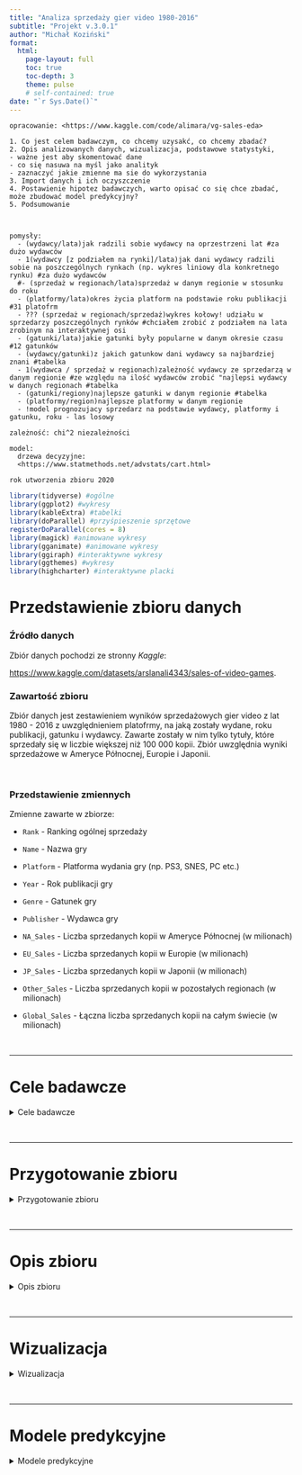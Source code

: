 ```yaml
---
title: "Analiza sprzedaży gier video 1980-2016"
subtitle: "Projekt v.3.0.1"
author: "Michał Koziński"
format: 
  html:
    page-layout: full
    toc: true
    toc-depth: 3
    theme: pulse
    # self-contained: true
date: "`r Sys.Date()`"
---
```


<style type="text/css">
.main-container {
  max-width: 2100px;
  margin-left: auto;
  margin-right: auto;
}
</style>

```notatki

opracowanie: <https://www.kaggle.com/code/alimara/vg-sales-eda>

1. Co jest celem badawczym, co chcemy uzysakć, co chcemy zbadać?
2. Opis analizowanych danych, wizualizacja, podstawowe statystyki,
- ważne jest aby skomentować dane
- co się nasuwa na myśl jako analityk
- zaznaczyć jakie zmienne ma sie do wykorzystania
3. Import danych i ich oczyszczenie
4. Postawienie hipotez badawczych, warto opisać co się chce zbadać, może zbudować model predykcyjny?
5. Podsumowanie



pomysły:
  - (wydawcy/lata)jak radzili sobie wydawcy na oprzestrzeni lat #za dużo wydawców
  - 1(wydawcy [z podziałem na rynki]/lata)jak dani wydawcy radzili sobie na poszczególnych rynkach (np. wykres liniowy dla konkretnego rynku) #za dużo wydawców
  #- (sprzedaż w regionach/lata)sprzedaż w danym regionie w stosunku do roku
  - (platformy/lata)okres życia platform na podstawie roku publikacji #31 platofrm
  - ??? (sprzedaż w regionach/sprzedaż)wykres kołowy! udziału w sprzedarzy poszczególnych rynków #chciałem zrobić z podziałem na lata zrobinym na interaktywnej osi
  - (gatunki/lata)jakie gatunki były popularne w danym okresie czasu #12 gatunków
  - (wydawcy/gatunki)z jakich gatunkow dani wydawcy sa najbardziej znani #tabelka
  - 1(wydawca / sprzedaż w regionach)zależność wydawcy ze sprzedarzą w danym regionie #ze względu na ilość wydawców zrobić "najlepsi wydawcy w danych regionach #tabelka
  - (gatunki/regiony)najlepsze gatunki w danym regionie #tabelka
  - (platformy/region)najlepsze platformy w danym regionie 
  - !model prognozujacy sprzedarz na podstawie wydawcy, platformy i gatunku, roku - las losowy

zależność: chi^2 niezależności

model:
  drzewa decyzyjne:
  <https://www.statmethods.net/advstats/cart.html>

rok utworzenia zbioru 2020

```

```r
library(tidyverse) #ogólne
library(ggplot2) #wykresy
library(kableExtra) #tabelki
library(doParallel) #przyśpieszenie sprzętowe
registerDoParallel(cores = 8)
library(magick) #animowane wykresy
library(gganimate) #animowane wykresy
library(ggiraph) #interaktywne wykresy
library(ggthemes) #wykresy
library(highcharter) #interaktywne placki
```

# Przedstawienie zbioru danych

### Źródło danych

Zbiór danych pochodzi ze stronny *Kaggle*:

<https://www.kaggle.com/datasets/arslanali4343/sales-of-video-games>.

### Zawartość zbioru

Zbiór danych jest zestawieniem wyników sprzedażowych gier video z lat 1980 - 2016 z uwzględnieniem platofrmy, na jaką zostały wydane, roku publikacji, gatunku i wydawcy. Zawarte zostały w nim tylko tytuły, które sprzedały się w liczbie większej niż 100 000 kopii. Zbiór uwzględnia wyniki sprzedażowe w Ameryce Północnej, Europie i Japonii.

<br/>

### Przedstawienie zmiennych

Zmienne zawarte w zbiorze:

-   `Rank` - Ranking ogólnej sprzedaży 

-   `Name` - Nazwa gry

-   `Platform` - Platforma wydania gry (np. PS3, SNES, PC etc.)

-   `Year` - Rok publikacji gry

-   `Genre` - Gatunek gry

-   `Publisher` - Wydawca gry

-   `NA_Sales` - Liczba sprzedanych kopii w Ameryce Północnej (w milionach)

-   `EU_Sales` - Liczba sprzedanych kopii w Europie (w milionach)

-   `JP_Sales` - Liczba sprzedanych kopii w Japonii (w milionach)

-   `Other_Sales` - Liczba sprzedanych kopii w pozostałych regionach (w milionach)

-   `Global_Sales` - Łączna liczba sprzedanych kopii na całym świecie  (w milionach)

<br/>

------------------------------------------------------------------------

# Cele badawcze

<details>

  <summary>Cele badawcze</summary>

Opis zbioru danych, przedstawienie korelacji między zawartymi w nim zmiennymi, budowa modelu predykcyjnego.

</details>

<br/>

___

# Przygotowanie zbioru

<details>

  <summary>Przygotowanie zbioru</summary>

<br/>

### Wczytanie danych

```r
game_sales <- read.csv("C:/Users/Michc/Dropbox/Uczelnia/Semestr 5/Projekt z analizy danych/Projekt/dane/video_games.csv",na.strings = "N/A") 
game_sales <- game_sales %>%
  `rownames<-`(NULL)
```

<br/>

### Czyszczenie danych


#### Zmiana typu danych z *char* na *factor*

```r
game_sales$Name <- as.factor(game_sales$Name)
game_sales$Platform <- as.factor(game_sales$Platform)
game_sales$Genre <- as.factor(game_sales$Genre)
game_sales$Publisher <- as.factor(game_sales$Publisher)
```


#### Zamiana roku produkcji z *char* na *numeric*

```r
game_sales$Year <- as.numeric(game_sales$Year)
```


<br/>

### Obsługa braków danych


#### Zmiana *"unknown"* na *NA*

```r
game_sales[which(game_sales$Publisher=="Unknown"),6] <- NA

```


#### Lokalizowanie braków

<!-- <span style='font-size:20px'>Zestawienie braków danych z podziałem na zmienne</span> -->

```r
#zestawienie braków danych z podziałem na kolumny
kbl(tibble(Rank=sum(is.na(game_sales$Rank)),
       Name=sum(is.na(game_sales$Name)),
       Platform=sum(is.na(game_sales$Platform)),
       Year=sum(is.na(game_sales$Year)),
       Genre=sum(is.na(game_sales$Genre)),
       Publisher=sum(is.na(game_sales$Publisher)),
       NA_Sales=sum(is.na(game_sales$NA_Sales)),
       EU_Sales=sum(is.na(game_sales$EU_Sales)),
       JP_Sales=sum(is.na(game_sales$JP_Sales)),
       Other_sales=sum(is.na(game_sales$Other_Sales)),
       Global_Sales=sum(is.na(game_sales$Global_Sales)),
       'Year & Publisher'=count(game_sales[which(is.na(game_sales$Year) & is.na(game_sales$Publisher)),])), table.attr = "style = \"color: black;\""
       ,caption = "<span style='font-size:30px'>Zestawienie braków danych z podziałem na zmienne</span>"
    ) %>%
  kable_styling("basic", full_width = T,position = "float_left") %>%
  column_spec(c(4,6), color = "#FF3030") %>%
  column_spec(12, color = "orange") %>%
  column_spec(c(1:3,5,7:11), color = "#1E90FF")
```
<br/>

$407$ obserwacji z brakami danych jest niewielką liczbą w skali $16\,598$ $(\sim2.45\%)$. Usunięcie tych obserwacji nie wpłynie w znaczący sposób na wartość naukową zbioru.

```r
missings <- game_sales[which(is.na(game_sales$Year) | is.na(game_sales$Publisher)),] %>%
  mutate(Rank = as.numeric(Rank))
#median(missings$Rank)
#mean(missings$Global_Sales)

#jakie statystyki mają wartości z brakami
tibble("Średnia z `Rank`"= mean(missings$Rank),"Mediana z `Global_Sales`"= median(missings$Global_Sales)) %>%
  kbl() %>%
  kable_styling()
```

```r
game_sales <- na.omit(game_sales)
```

```r
# pierwsze 12 tytułów alfabetycznie
head(levels(game_sales$Name), n = 12)

tidytext::unnest_tokens(data.frame(levels(game_sales$Name)))

count(tidytext::unnest_tokens(levels(game_sales$Name)))

levels(game_sales$Genre)
```

<br/>

### Obserwacje nietypowe

W zbiorze znalazły się obserwacje nietypowe

```r
data.frame(game_sales[which(game_sales$Year>2016),]) %>%
  `rownames<-`(NULL) %>%
  select(Rank,Name,Platform,Year,Genre,Publisher,Global_Sales) %>%
  kbl() %>%
  kable_styling()
```

<br/>

Są to $4$ obserwacje, których `rok wydania` jest późniejszy niż innych obserwacji ujętych w zbiorze, poza tym wykracza poza lata deklarowane w opisie zbioru na stronie źródłowej.

Ilość sprzedanych kopii wśród tych obserwacji jest niewielka, co potwierdza ich pozycja w rankingu, przez co zdecydowałem się na usunięcie tych obserwacji.

```r
game_sales <- game_sales[-which(game_sales$Year>2016),]
```

<br/>

W zbiorze znalazła się obserwacja, która w znacznym stopniu może zakłamywać statystki, a także utrudniać budowanie modeli predykcyjnych. Jest to obserwacja sklasyfikowana na pierwszej pozycji względem globalnej sprzedaży. 

```r
head(game_sales,n=1) %>%
  kbl() %>%
  kable_styling()
```

Jej wynik globalnej sprzedaży przewyższa ponad dwukrotnie wynik tytułu znajdującego się na drugiej pozycji, a wynika on z faktu, że gra była dołączana za darmo do każdej zakupionej konsoli *Nintendo Wii*. 

Ze względu na znaczący wpływ na otrzymywane wyniki, jaki miała owa obserwacja postanowiłem prowadzić dalsze działania bez uwzględniania powyższej obserwacji.

```r
game_sales <- game_sales[-1,]
```


```r
rownames(game_sales) <- 1:nrow(game_sales)
game_sales <- game_sales %>%
  mutate(Rank = rownames(game_sales))
```


</details>

<br/>

___

# Opis zbioru

<details>

  <summary>Opis zbioru</summary>

<br/>

### Podstawowe statystki opisowe 

<!-- min, średnia, kwantyle (w tym mediana), max, sd -->

<br/>

```r
#Min. 1st Qu.  Median    Mean 3rd Qu.    Max.    NA's
t <- data.frame(cbind(
  round(head(tibble(summary(game_sales$Year)),6),0),
  round(head(tibble(summary(game_sales$EU_Sales)),6),2),
  round(head(tibble(summary(game_sales$NA_Sales)),6),2),
  round(head(tibble(summary(game_sales$JP_Sales)),6),2),
  round(head(tibble(summary(game_sales$Other_Sales)),6),2),
  round(head(tibble(summary(game_sales$Global_Sales)),6),2)))

#t <- rbind(t,St.dev=apply(game_sales,2,sd))

colnames(t) <- c("Year","EU_Sales*","NA_Sales*","JP_Sales*","Other_Sales*","Global_Sales*")

row.names(t) <- c("Minimum","Q1","Mediana","Średnia","Q3","Maksimum")

kbl(t) %>%
  kable_styling(full_width = T) %>%
  add_footnote(label = "* liczba sztuk w milionach",notation = "none")

remove(t)
```


<br/>



<br/>

### Dane kategoryczne

Zbiór zawiera `r nlevels(game_sales$Name)` różnych tytułów gier, którym przyporządkowano `r nlevels(game_sales$Genre)` gatunków. Gry znadujące się w zbiorze zostały wydane przez `r nlevels(game_sales$Publisher)` wydawców, na `r nlevels(game_sales$Platform)` platform.



```r
# sunburstR::sunburst(data.frame("Wydawca"=game_sales$Publisher
#                                "Platforma"=game_sales$Platform, 
#                                "Gatunek"=game_sales$Genre), width="100%", height=400)
# 
# 
# game_sales %>%
#   mutate("Wydawca"=Publisher,
#          "Platforma"=Platform,
#          "Gatunek"=Genre) %>%
#   select(Wydawca,Platforma,Gatunek) %>%
#   d3r::d3_nest(value_cols = "Platforma") %>%
#   #group_by(Wydawca) %>%
#   sunburstR::sunburst(count=T,sumNodes = T)


```

```r
Global_Sales_Publisher <- data.frame(aggregate(game_sales$Global_Sales, by=list(Category=game_sales$Publisher), FUN = sum)) %>%
  `colnames<-`(c("Publisher","Global_Sales"))

# Global_Sales_Publisher %>%
#   d3r::d3_nest(value_cols = "Global_Sales") %>%
#   sunburstR::sunburst(width="100%", height=400)

game_sales %>%
filter(Name=="Test Drive Unlimited")
```


```r
head(Global_Sales_Publisher[order(Global_Sales_Publisher$Global_Sales, decreasing=T),],15)
```

</details>

<br/>

___

# Wizualizacja

<details>

  <summary>Wizualizacja</summary>
  
### Liczba wydawanych tytułów
  
```r
game_sales %>%
ggplot(aes(Year))+
  geom_bar(na.rm=T,color="black",fill="#8800FF")+
  labs(title="Publikacje gier na przestrzeni lat",
       x="Rok publikacji",
       y="Liczba tytułów")+
#  scale_x_discrete()+
#  scale_x_discrete(breaks = 1980:2020)+
  scale_x_continuous(breaks=seq(1980,2016,by=2))+
  geom_hline(yintercept = c(500,1000), linetype = "dashed", color = "black", alpha = 0.8, size=1.3)+
  theme_classic(base_size = 40)+
  theme(
    axis.text.x = element_text(angle = 90, vjust = 0.5, hjust=1)
    ,plot.title = element_text(color = "black", size = 48, face = "bold")
    ,plot.subtitle = element_text(size = 25, face = "bold")
    ,plot.caption = element_text(face = "italic")
    #,plot.background = element_rect(fill = "#141414")
  )


#8800FF
```

```r
game_sales %>%
  mutate(Europa = EU_Sales,USA = NA_Sales,Japonia = JP_Sales,Other=Other_Sales) %>%
  select(Year,Europa,USA,Japonia,Other) %>%
  aggregate(.~Year, sum) %>%
  pivot_longer(-Year) %>%
  ggplot()+
    geom_smooth(aes(Year,value*100000,colour=name),se=F)+
    # geom_smooth(aes(y=EU_Sales*1000000),se=F,color="darkgreen") +
    # geom_smooth(aes(y=NA_Sales*1000000),se=F,color="darkblue") +
    # geom_smooth(aes(y=JP_Sales*1000000),se=F,color="darkred") +
    # geom_smooth(aes(y=Other_Sales*1000000),se=F,color="black") +
    labs(title="Łączna sprzedaż gier wydawanych w poszczególnych latach z podziałem na regiony",
         x="Rok wydania",
         y="Liczba sprzedanych kopii")+
    scale_x_continuous(breaks=seq(1980,2016,by=2))+
    scale_y_continuous(labels = scales::label_number(big.mark = " ", decimal.mark = ",", scale = 1/1000000, suffix = " mln"), position = "right")+
    scale_color_manual(values = c("green","red","blue","black"))+
    theme_classic(base_size = 40)+
    theme(
      axis.text.x = element_text(angle = 90, vjust = 0.5, hjust=1)
      ,axis.text.y = element_text(angle = -30, vjust=0)
      ,plot.title = element_text(color = "black", size = 32, face = "bold")
      ,plot.subtitle = element_text(size = 25, face = "bold")
      ,plot.caption = element_text(face = "italic")
      ,legend.position = c(0.2, 0.75)
      ,legend.background = element_rect(fill = "white")
      ,legend.title = element_blank()
    )
```

<br/>

### Cykl życia platform

```r
t1 <- game_sales %>%
  select(Year,Platform) %>%
  aggregate(.~Platform, FUN = min) %>%
  pivot_longer(-Platform) %>%
  mutate(min = value) %>%
  select(Platform, min)


t2 <- game_sales %>%
  select(Year,Platform) %>%
  aggregate(.~Platform, FUN = max) %>%
  pivot_longer(-Platform) %>%
  mutate(max = value) %>%
  select(Platform, max)

t <- merge(t1,t2, by="Platform", sort=T)

t[order(t$min),] %>%
  `row.names<-`(NULL) %>%
  `colnames<-`(c("Platforma","Rok startu","Rok końca")) %>%
  kbl() %>%
  kable_styling()%>%
  scroll_box(width = "100%", height = "200px")

t3 <- game_sales %>%
  select(Year,Platform,Name) %>%
  aggregate(.~Platform+Year, FUN = sum) 

t3 <- t3[order(t3$Platform),] #%>%
  # mutate(texto = paste0(Platform, "\n",
  #                       Year, ": ",
  #                       format(round(Name*1000000, 0),
  #                              big.mark = ",")))

library(geomtextpath)
t3 %>%
  ggplot(aes(x=Platform,y=Year))+
  geom_textline(aes(label=Platform),size=4.3)+
  scale_y_continuous(breaks=seq(1980,2016,by=2))+
  #scale_color_gradient(low="red",high="green")+
  geom_hline(yintercept = seq(1980,2016,by=2), linetype = "dashed", color = "black", alpha = 0.5, size=0.1)+
  coord_flip()+
  theme_classic(base_size = 20)+
  theme(
    axis.text.x = element_text(angle = 90, vjust = 0.5, hjust=1)
    ,plot.title = element_text(color = "black", size = 32, face = "bold")
    ,plot.subtitle = element_text(size = 25, face = "bold")
  )


# gg <- t3 %>%
#   ggplot(aes(y=Platform,x=Year))+
#   scale_x_continuous(breaks=seq(1980,2016,by=2))+
#   #scale_color_gradient(low="red",high="green")+
#   geom_hline(xintercept = seq(1980,2016,by=1), linetype = "dashed", color = "black", alpha = 0.5, size=0.1)+
#   geom_line_interactive(size = 1.2,
#                         alpha = 0.4) +
#   geom_point_interactive(data = t3 %>% 
#                           group_by(Platform) %>%
#                           filter(Year == max(Year) | Year == min(Year)),
#                         aes(tooltip = texto), #specifies tooltip for ggiraph
#                           fill = "white",
#                           size = 2.5,
#                           stroke = 1.5,
#                           shape = 21) +
#   geom_text_interactive(data = ggdane %>% 
#                           group_by(Genre) %>%
#                           filter(Year == max(Year)),
#                         aes(x = Year + 0.7, y = Platform,
#                             color = Genre, 
#                             label = Genre),
#                         check_overlap = T)+
#   theme_classic(base_size = 20)+
#   theme(
#     axis.text.x = element_text(angle = 90, vjust = 0.5, hjust=1)
#     ,plot.title = element_text(color = "black", size = 32, face = "bold")
#     ,plot.subtitle = element_text(size = 25, face = "bold")
#   )
# 
# girafe(ggobj = gg, 
#        width_svg = 21, height_svg = 10, #sizes the output plot
#        options = list(
#           opts_tooltip(
#             opacity = 0.8, #opacity of the background box 
#             css = "background-color:#4c6061; color:white; padding:10px; border-radius:5px;"),
#        opts_hover_inv(css = "stroke-width: 1;opacity:0.6;"),
#        opts_hover(css = "stroke-width: 4; opacity: 1;")
#        )
# )



rm(list = c('t','t1','t2'))
```

### Popularność gatunków

```r
game_sales %>%
  select(Year,Genre,Global_Sales) %>%
  aggregate(.~Genre+Year, FUN = sum) %>%
  group_by(Year) %>%
  arrange(Year,desc(Global_Sales)) %>%
  mutate(Rank=row_number(Year)) %>% #nie podobało mi się użycie rank, bo zwracała wyniki z rangami ogólnymi i z 0.5
  ungroup() %>%
  mutate(texto = paste0(Genre, "\n",
                        Year, ": ",
                        format(round(Global_Sales*1000000, 0),
                               big.mark = ","))) %>%
  ggplot(aes(x=Year,y=Rank,color=Genre))+
  geom_line()+
  geom_point()+
  labs(title="Popularność gatunków gier na przestrzeni lat",
       x="Rok publikacji",
       y="",
       color="Gatunki")+
  scale_x_continuous(breaks=seq(1980,2016,by=1))+
  scale_y_reverse(breaks=seq(1,12,by=1))+
  geom_hline(yintercept = seq(1,12,by=1), linetype = "dashed", color = "black", alpha = 0.4, size=0.7)+
  theme_classic(base_size = 20)+
  theme(
    axis.text.x = element_text(angle = 90, vjust = 0.5, hjust=1)
    ,plot.title = element_text(color = "black", size = 22, face = "bold")
    ,plot.subtitle = element_text(size = 25, face = "bold")
    ,plot.caption = element_text(face = "italic")
    ,legend.position = "none"
  )







```

```r
#interaktywny
 

ggdane <- game_sales %>%
  select(Year,Genre,Global_Sales) %>%
  aggregate(.~Genre+Year, FUN = sum, drop = FALSE) %>%
  group_by(Year) %>%
  arrange(Year,desc(Global_Sales)) %>%
  # complete(Genre, fill=list(Global_Sales = 0)) %>%
  # mutate(Rank=round(13-rank(Global_Sales,na.last = TRUE,ties.method="last"))) %>%
  mutate(Rank=row_number(Year)) %>%
  ungroup() %>%
  mutate(texto = paste0(Genre, "\n",
                        Year, ": ",
                        format(round(Global_Sales*1000000, 0),
                               big.mark = ","), "\n", 
                        "Pozycja: ", Rank))


gg <- ggdane %>%
  ggplot(aes(x=Year,y=Rank,color=Genre,data_id=Genre,group=Genre,label=Genre))+
  scale_x_continuous(breaks=seq(1980,2016,by=1))+
  scale_y_reverse(breaks=seq(12,1,by=-1))+
  #geom_hline(yintercept = seq(1,12,by=1), linetype = "dashed", color = "black", alpha = 0.4, size=0.7)+
  geom_line_interactive(size = 1.2,
                        alpha = 0.4) +
  geom_point_interactive(
                aes(tooltip = texto), #specifies tooltip for ggiraph
                         fill = "white",
                         size = 2.5,
                         stroke = 1.5,
                         shape = 21) +
  geom_text_interactive(data = ggdane %>% 
                          group_by(Genre) %>%
                          filter(Year == max(Year)),
                        aes(x = Year + 1.1, y = Rank,
                            color = Genre, 
                            label = Genre),
                        check_overlap = T)+
  labs(y = NULL, x = "Rok publikacji") +
  theme_classic(base_size = 20)+
  theme(
    axis.text.x = element_text(angle = 90, vjust = 0.5, hjust=1)
    ,plot.title = element_text(color = "black", size = 22, face = "bold")
    ,plot.subtitle = element_text(size = 25, face = "bold")
    ,plot.caption = element_text(face = "italic")
    ,legend.position = "none"
  )

girafe(ggobj = gg, 
       width_svg = 21, height_svg = 10, #sizes the output plot
       options = list(
          opts_tooltip(
            opacity = 0.8, #opacity of the background box 
            css = "background-color:#4c6061; color:white; padding:10px; border-radius:5px;"),
       opts_hover_inv(css = "stroke-width: 1;opacity:0.6;"),
       opts_hover(css = "stroke-width: 4; opacity: 1;")
       )
)

# game_sales[which(game_sales$Genre=="Puzzle"&game_sales$Year==1982),]
# game_sales[which(game_sales$Genre=="Shooter"&game_sales$Year==1984),]
# game_sales[which(game_sales$Genre=="Platform"&game_sales$Year==1985),]
# game_sales[which(game_sales$Genre=="Action"&game_sales$Year==1986),]
# game_sales[which(game_sales$Genre=="Platform"&game_sales$Year==1988),]
```

#Udział platfrom w rynkach

```r
game_sales %>%
  mutate(Sales=Global_Sales*1000000) %>%
  select(Platform,Sales) %>%
  aggregate(.~Platform, FUN = sum, drop = FALSE) %>%
  group_by(Platform) %>%
  arrange(desc(Sales),Platform) %>%
  ungroup() %>%
  mutate(texto = paste0(Platform," ", 
                        round(Sales/sum(Sales)*100,2),"%")) %>%
    hchart("pie", 
           hcaes(x = texto, y = Sales),
           name = "Sprzedanych kopii gier"
    ) %>%
    hc_title(
      text = "Udział platform w rynku growym w latach 1980-2016",
      margin = 20,
      align = "left",
      style = list(color = "black", useHTML = TRUE)
    )




```


<br/>

</details>

<br/>

___

# Modele predykcyjne

<details>

  <summary>Modele predykcyjne</summary>

## Model predykcyjny - `TidyModels`

<details>

  <summary>Model predykcyjny 1</summary>

<br/>

```r
library(tidymodels)
set.seed(1410)
sales_split <- initial_split(game_sales, strata = Global_Sales)
sales_train <- training(sales_split)
sales_test <- testing(sales_split)

sales_folds <- vfold_cv(sales_train, strata = Global_Sales)
sales_folds
```

```r
library(usemodels)

use_ranger(Global_Sales ~ Platform+Genre+Publisher, data = sales_train)

library(textrecipes)
```

```r
ranger_recipe <- 
  recipe(formula = Global_Sales ~ Platform + Genre + Publisher, data = sales_train) 

ranger_spec <- 
  rand_forest(mtry = tune(), min_n = tune(), trees = 1000) %>% 
  set_mode("regression") %>% 
  set_engine("ranger") 

ranger_workflow <- 
  workflow() %>% 
  add_recipe(ranger_recipe) %>% 
  add_model(ranger_spec) 

set.seed(6164)
#save(ranger_tune,file = "dane/ranger_tune.rda")
load("dane/ranger_tune.rda")
# ranger_tune <-
#   tune_grid(ranger_workflow,
#             resamples = sales_folds,
#             grid = 11)
```

```r
show_best(ranger_tune, metric = "rmse")
show_best(ranger_tune, metric = "rsq")

autoplot(ranger_tune)

final_rf <- ranger_workflow %>%
  finalize_workflow(select_best(ranger_tune))

final_rf

sales_fit <- last_fit(final_rf,sales_split)
sales_fit

collect_metrics(sales_fit)
```

```r
collect_predictions(sales_fit) %>%
  ggplot(aes(Global_Sales, .pred)) +
  geom_abline(lty = 2, color = "gray50") +
  geom_point(alpha = 0.5, color = "midnightblue") +
  coord_fixed()



```

</details>

<br/>

## M-method random forest model

<details>

  <summary>Model predykcyjny 2</summary>

<br/>

```r
rec <- recipe(Global_Sales ~ Platform + Genre + Publisher + Year,
              data = sales_train) %>%
  step_normalize(all_numeric_predictors())

rf <- rand_forest(
  mtry = tune(),
  trees = tune(),
  min_n = tune()
) %>%
  set_mode("regression") %>%
  set_engine("ranger", importance = "impurity")

params <- extract_parameter_set_dials(rf)
params <- finalize(params, sales_train)

rs <- vfold_cv(sales_train, v = 5)

meas <- metric_set(rsq, rmse, mae)

grid <- grid_latin_hypercube(params, size = 10)
grid %>%
  flextable::flextable()

rf_wf <- workflow() %>%
  add_recipe(rec) %>%
  add_model(rf)

#save(rf_res,file="dane/rf_res.rda")
load("dane/rf_res.rda")
# rf_res <-
#   rf_wf %>%
#   tune_grid(
#     resamples = rs,
#     grid = grid,
#     metrics = meas
# )

rf_res %>%
  collect_metrics() %>%
  flextable::flextable()

rf_res %>%
  show_best(metric = "rsq")

rf_res %>%
  show_best(metric = "rmse")

rf_res %>% 
  show_best(metric = "mae")

autoplot(rf_res)

rf_best_param <- select_best(rf_res, metric = "rmse")

rf_final <- 
  rf_wf %>%
  finalize_workflow(rf_best_param)

rf_fit <- rf_final %>%
  last_fit(sales_split, metrics = meas)

rf_fit %>%
  collect_metrics()

rf_fit %>%
  collect_predictions() %>%
  select(.pred, Global_Sales) %>%
  head(n = 20) %>%
  flextable::flextable()

rf_fit %>%
  collect_predictions() %>%
  select(.pred, Global_Sales) %>%
  ggplot(aes(.pred, Global_Sales)) +
  geom_jitter(width = 0, alpha = 0.05) +
  geom_smooth(method = lm, 
              se = F)
  #tune::coord_obs_pred()

result <- rf_fit %>%
  collect_predictions() %>%
  select(.pred, Global_Sales)
```

</details>

</details>


